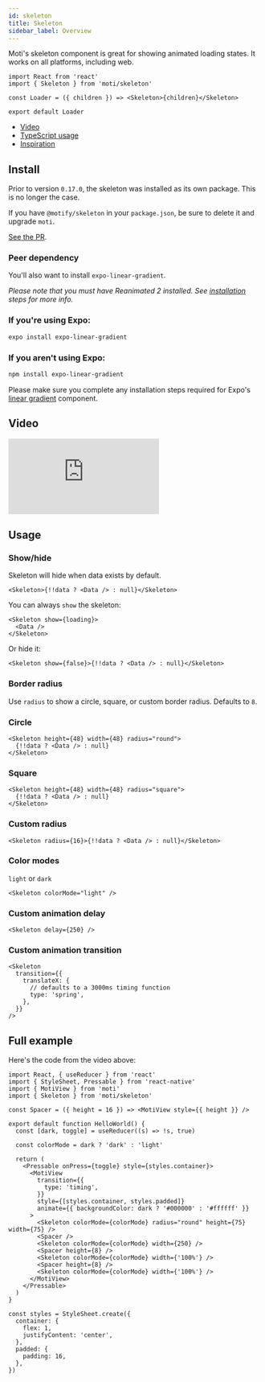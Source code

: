 ```yaml
---
id: skeleton
title: Skeleton
sidebar_label: Overview
---
```


Moti's skeleton component is great for showing animated loading states. It works on all platforms, including web.

```tsx
import React from 'react'
import { Skeleton } from 'moti/skeleton'

const Loader = ({ children }) => <Skeleton>{children}</Skeleton>

export default Loader
```

- [Video](https://twitter.com/FernandoTheRojo/status/1366902697010622466)
- [TypeScript usage](https://twitter.com/FernandoTheRojo/status/1366912660273590273?s=20)
- [Inspiration](https://twitter.com/FernandoTheRojo/status/1366903666578489346?s=20)

## Install

Prior to version `0.17.0`, the skeleton was installed as its own package. This is no longer the case.

If you have `@motify/skeleton` in your `package.json`, be sure to delete it and upgrade `moti`.

[See the PR](https://github.com/nandorojo/moti/pull/136).

### Peer dependency

You'll also want to install `expo-linear-gradient`.

_Please note that you must have Reanimated 2 installed. See [installation](/installation) steps for more info._

### If you're using Expo:

```bash
expo install expo-linear-gradient
```

### If you aren't using Expo:

```bash npm2yarn
npm install expo-linear-gradient
```

Please make sure you complete any installation steps required for Expo's [linear gradient](https://docs.expo.io/versions/latest/sdk/linear-gradient/) component.

## Video

<div
  style={{
    position: 'relative',
    paddingBottom: '209.59302325581396%',
    height: 0,
    width: '100%',
  }}
>
  <iframe
    src="https://www.loom.com/embed/f2d5ff02cfec46bc8795f46965ae9b52"
    frameborder="0"
    webkitallowfullscreen
    mozallowfullscreen
    allowfullscreen
    style={{
      position: 'absolute',
      top: 0,
      left: 0,
      right: 0,
      bottom: 0,
      width: '100%',
      height: '100%',
    }}
  ></iframe>
</div>

## Usage

### Show/hide

Skeleton will hide when data exists by default.

```tsx
<Skeleton>{!!data ? <Data /> : null}</Skeleton>
```

You can always `show` the skeleton:

```tsx
<Skeleton show={loading}>
  <Data />
</Skeleton>
```

Or hide it:

```tsx
<Skeleton show={false}>{!!data ? <Data /> : null}</Skeleton>
```

### Border radius

Use `radius` to show a circle, square, or custom border radius. Defaults to `8`.

### Circle

```tsx
<Skeleton height={48} width={48} radius="round">
  {!!data ? <Data /> : null}
</Skeleton>
```

### Square

```tsx
<Skeleton height={48} width={48} radius="square">
  {!!data ? <Data /> : null}
</Skeleton>
```

### Custom radius

```tsx
<Skeleton radius={16}>{!!data ? <Data /> : null}</Skeleton>
```

### Color modes

`light` or `dark`

```tsx
<Skeleton colorMode="light" />
```

### Custom animation delay

```tsx
<Skeleton delay={250} />
```

### Custom animation transition

```tsx
<Skeleton
  transition={{
    translateX: {
      // defaults to a 3000ms timing function
      type: 'spring',
    },
  }}
/>
```

## Full example

Here's the code from the video above:

```tsx
import React, { useReducer } from 'react'
import { StyleSheet, Pressable } from 'react-native'
import { MotiView } from 'moti'
import { Skeleton } from 'moti/skeleton'

const Spacer = ({ height = 16 }) => <MotiView style={{ height }} />

export default function HelloWorld() {
  const [dark, toggle] = useReducer((s) => !s, true)

  const colorMode = dark ? 'dark' : 'light'

  return (
    <Pressable onPress={toggle} style={styles.container}>
      <MotiView
        transition={{
          type: 'timing',
        }}
        style={[styles.container, styles.padded]}
        animate={{ backgroundColor: dark ? '#000000' : '#ffffff' }}
      >
        <Skeleton colorMode={colorMode} radius="round" height={75} width={75} />
        <Spacer />
        <Skeleton colorMode={colorMode} width={250} />
        <Spacer height={8} />
        <Skeleton colorMode={colorMode} width={'100%'} />
        <Spacer height={8} />
        <Skeleton colorMode={colorMode} width={'100%'} />
      </MotiView>
    </Pressable>
  )
}

const styles = StyleSheet.create({
  container: {
    flex: 1,
    justifyContent: 'center',
  },
  padded: {
    padding: 16,
  },
})
```
